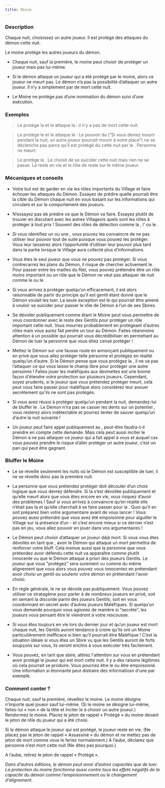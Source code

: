 ```yaml
---
title: Moine
---
```



<Role MOINE header />

### Description

Chaque nuit, choisissez un autre joueur. Il est protégé des attaques du démon cette nuit. 

Le moine protège les autres joueurs du démon.

-	Chaque nuit, sauf la première, le moine peut choisir de protéger un joueur mais pas lui-même.

-	Si le démon attaque un joueur qui a été protégé par le moine, alors ce joueur ne meurt pas. Le démon n’a pas la possibilité d’attaquer un autre joueur. Il n’y a simplement par de mort cette nuit. 

-	Le Moine ne protège pas d’une nomination du démon suivi d’une exécution.


### Exemples

> Le <Role MOINE /> protège la <Role VOYANTE /> et le <Role IMP /> attaque la <Role VOYANTE /> : il n’y a pas de mort cette nuit.

> Le <Role MOINE /> protège le <Role MAIRE /> et le <Role IMP /> attaque le <Role MAIRE /> : Le pouvoir du <Role MAIRE /> (“Si vous deviez mourir pendant la nuit, un autre joueur pourrait mourir à votre place”) ne se déclenche pas parce qu’il est protégé du <Role IMP /> cette nuit par le <Role MOINE />. Personne ne meurt.

> Le <Role MOINE /> protège le <Role IMP />. Le <Role IMP /> choisit de se suicider cette nuit mais rien ne se passe. Le <Role IMP /> reste en vie et le rôle de <Role IMP /> reste sur le même joueur.


### Mécaniques et conseils

- Votre but est de garder en vie les rôles importants du Village et faire échouer les attaques du Démon. Essayez de prédire quelle pourrait être la cible du Démon chaque nuit en vous basant sur les informations qui circulent et sur le comportement des joueurs.

- N’essayez pas de prédire ce que le Démon va faire. Essayez plutôt de trouver en discutant avec les autres Villageois quels sont les rôles à protéger à tout prix ! Souvent des rôles de détection comme la <Role VOYANTE />, l’<Role EMPATHIQUE /> ou le <Role CROQUE_MORT />.

- Si vous identifiez un <Role MERCENAIRE /> ou une <Role PUCELLE />, vous pouvez les convaincre de ne pas utiliser leur pouvoir tout de suite puisque vous pouvez les protéger. Vous leur laisserez alors l’opportunité d’utiliser leur pouvoir plus tard dans la partie lorsque le Village aura collecté plus d’informations.

- Vous êtes le seul joueur que vous ne pouvez pas protéger. Si vous contrecarrez les plans du Démon, il risque de chercher activement le <Role MOINE />. Pour passer entre les mailles du filet, vous pouvez prétendre être un rôle moins important ou un rôle que le Démon ne veut pas attaquer de nuit comme le <Role SOLDAT /> ou le <Role GARDIEN />.

- Si vous arrivez à protéger quelqu’un efficacement, il est alors raisonnable de partir du principe qu’il est gentil étant donné que le Démon voulait les tuer. La seule exception est le <Role IMP /> qui pourrait être amené à vouloir se suicider pour passer le rôle de Démon à l’un de ses Sbires.

- Se dévoiler publiquement comme étant le Moine peut vous permettre de vous coordonner avec le reste des Gentils pour protéger un rôle important cette nuit. Vous mourrez probablement en protégeant d’autres rôles mais vous aurez fait perdre un tour au Démon. Faites néanmoins attention à un possible <Role EMPOISONNEUR /> qui pourrait vous décrédibiliser en permettant au Démon de tuer la personne que vous étiez censé protéger !

- Mettez le Démon sur une fausse route en annonçant publiquement ou en privé que vous allez protéger telle personne et protégez en réalité quelqu’un d’autre. Si le Démon pense que vous protégez la <Role VOYANTE />, il ne va pas l’attaquer ce qui vous laisse le champ libre pour protéger une autre personne ! Faites jouer les maléfiques aux devinettes est une bonne façon d'étendre votre protection sur plusieurs joueurs. Cependant, soyez prudents, si le joueur que vous prétendez protéger meurt, celà peut vous faire passer pour maléfique alors considérez leur avouer secrètement qu'ils ne sont pas protégés.

- Si vous avez réussi à protéger quelqu’un pendant la nuit, demandez-lui de bluffer le <Role SOLDAT />. Le Démon n’ira pas se casser les dents sur un potentiel <Role SOLDAT />, vous resterez alors indétectable et pourrez tenter de sauver quelqu’un d’autre la nuit suivante !

- Un joueur peut faire appel publiquement au <Role MOINE />, peut-être faudra-t-il prendre en compte cette demande. Mais cela peut aussi inciter le Démon à ne pas attaquer ce joueur qui a fait appel à vous et auquel cas vous pouvez prendre le risque d’aller protéger un autre joueur, c’est un pari qui peut être gagnant.
 
### Bluffer le Moine

- Le <Role MOINE /> se réveille seulement les nuits où le Démon est susceptible de tuer, il ne se réveille donc pas la première nuit.

- La personne que vous prétendez protéger doit découler d’un choix logique que vous devrez défendre. Si la <Role VOYANTE /> s’est dévoilée publiquement et qu’elle meurt alors que vous êtes encore en vie, vous risquez d’avoir des problèmes ! Sauf si vous arrivez à convaincre qu’en réalité elle n’était pas la <Role VOYANTE /> et qu’elle cherchait à se faire passer pour la <Role VOYANTE />. Quoi qu’il en soit préparez bien votre argumentaire avant de vous lancer ! Vous pouvez aussi prétendre que vous avez été empoisonné pour aiguiller le Village sur la présence d’un <Role EMPOISONNEUR /> - et c’est encore mieux si ce dernier n’est pas en jeu, vous allez pouvoir en jouer dans vos argumentaires !

- Le Démon peut choisir d’attaquer un joueur déjà mort. Si vous vous êtes dévoilés en tant que <Role MOINE />, avoir le Démon qui attaque un mort permettra de renforcer votre bluff. Cela insinue aussi que la personne que vous prétendez avoir défendu cette nuit va apparaître comme plutôt innocente vu que le Démon attaque à priori des joueurs Gentils. Le joueur que vous "protégez" sera surement vu comme du même alignement que vous alors vous pouvez vous innocentez en prétendant avoir choisi un gentil ou soutenir votre démon en prétendant l'avoir choisi.

- En règle générale, le <Role MOINE /> ne se dévoile pas publiquement. Vous pouvez utiliser ce stratagème pour parler à de nombreux joueurs en privé, soit en semant la discorde parmi des joueurs Gentils, soit en vous coordonnant en secret avec d’autres joueurs Maléfiques. Si quelqu’un vous demande pourquoi vous agissiez de manière si “secrète”, les joueurs vous pensant être le <Role MOINE /> viendront à votre rescousse.

- Si vous êtes toujours en vie lors du dernier jour et qu’un joueur est mort chaque nuit, les Gentils auront tendance à croire qu’ils ont un Moine particulièrement inefficace si bien qu’il pourrait être Maléfique ! C’est la situation idéale si vous êtes un Sbire vu que les Gentils auront de forts soupçons sur vous, ils seront enclins à vous exécuter très facilement.

- Vous pouvez, en tant que sbire, attirez l'attention sur vous en prétendant avoir protégé le joueur qui est mort cette nuit. Il y a des raisons légitimes où cela pourrait se produire. Vous pourriez être le <Role SOULARD /> ou être empoisonné. Une information si étonnante peut distraire des informatiosn d'une <Role VOYANTE /> par exemple.

### Comment conter ?

Chaque nuit, sauf la première, réveillez le moine. Le moine désigne n’importe quel joueur sauf lui-même. (Si le moine se désigne lui-même, faites-lui « non » de la tête et inciter le à choisir un autre joueur.) Rendormez le moine. Placez le jeton de rappel « Protégé » du moine devant le jeton de rôle du joueur qui a été choisi.

Si le démon attaque le joueur qui est protégé, le joueur reste en vie. (Ne placez pas le jeton de rappel « Assassiné » du démon et ne mettez pas de jeton de mort comme vous le feriez normalement.) A l’aube, déclarez que personne n’est mort cette nuit (Ne dites pas pourquoi.)

A l’aube, retirez le jeton de rappel « Protégé ».

_Dans d’autres éditions, le démon peut avoir d’autres capacités que de tuer. La protection du moine fonctionne aussi contre tous les effets négatifs de la capacité du démon comme l’empoisonnement ou le changement d’alignement._
